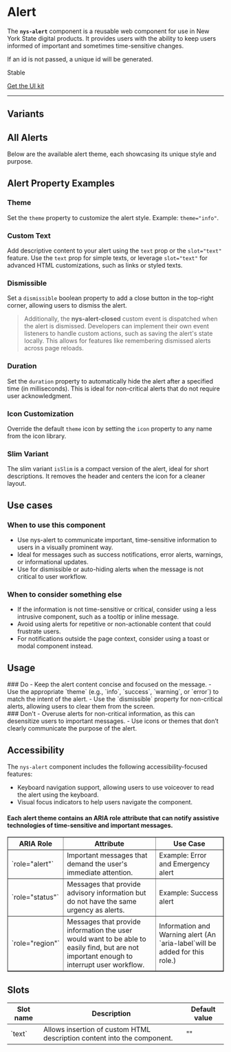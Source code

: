 
<Meta of={NysAlertStories} title="Components/Alert/Documentation" />

# Alert

The **`nys-alert`** component is a reusable web component for use in New York State digital products. It provides users with the ability to keep users informed of important and sometimes time-sensitive changes.

If an id is not passed, a unique id will be generated.

<p class="pill stable">Stable</p>

<p class="pill uikit"><a href="https://www.figma.com/design/0ogYpymUPQQfhELthntNbt/%F0%9F%92%A0-NYS-%2F-Excelsior-Components-(Alpha)?node-id=1308-271&p=f&t=QF8BQ6f9JDt9M72a-0">Get the UI kit</a></p>

***

<Canvas of={NysAlertStories.Default} />

<Controls />

## Variants
## All Alerts
Below are the available alert theme, each showcasing its unique style and purpose.
<Canvas of={NysAlertStories.AllAlerts} />

## Alert Property Examples
### Theme
Set the `theme` property to customize the alert style. Example: `theme="info"`.
<Canvas of={NysAlertStories.AlertType} />

### Custom Text
Add descriptive content to your alert using the `text` prop or the `slot="text"` feature.
Use the `text` prop for simple texts, or leverage `slot="text"` for advanced HTML customizations, such as links or styled texts.
<Canvas of={NysAlertStories.Description} />

### Dismissible
Set a `dismissible` boolean property to add a close button in the top-right corner, allowing users to dismiss the alert.
> Additionally, the **nys-alert-closed** custom event is dispatched when the alert is dismissed. Developers can implement their own event listeners to handle custom actions, such as saving the alert's state locally. This allows for features like remembering dismissed alerts across page reloads.
<Canvas of={NysAlertStories.Dismissible} />

### Duration
Set the `duration` property to automatically hide the alert after a specified time (in milliseconds). This is ideal for non-critical alerts that do not require user acknowledgment.
<Canvas of={NysAlertStories.Duration} />

### Icon Customization
Override the default `theme` icon by setting the `icon` property to any name from the icon library.
<Canvas of={NysAlertStories.CustomIcon} />

### Slim Variant
The slim variant `isSlim` is a compact version of the alert, ideal for short descriptions. It removes the header and centers the icon for a cleaner layout.
<Canvas of={NysAlertStories.Slim} />

## Use cases

### When to use this component
  - Use nys-alert to communicate important, time-sensitive information to users in a visually prominent way.
  - Ideal for messages such as success notifications, error alerts, warnings, or informational updates.
  - Use for dismissible or auto-hiding alerts when the message is not critical to user workflow.

### When to consider something else
  - If the information is not time-sensitive or critical, consider using a less intrusive component, such as a tooltip or inline message.
  - Avoid using alerts for repetitive or non-actionable content that could frustrate users.
  - For notifications outside the page context, consider using a toast or modal component instead.

## Usage 
<div class="usage-wrapper">
   <div class="usagedos do">
   ### Do
   - Keep the alert content concise and focused on the message.
   - Use the appropriate `theme` (e.g., `info`, `success`, `warning`, or `error`) to match the intent of the alert.
   - Use the `dismissible` property for non-critical alerts, allowing users to clear them from the screen.
   </div>

   <div class="usagedos dont">
   ### Don't
   - Overuse alerts for non-critical information, as this can desensitize users to important messages.
   - Use icons or themes that don’t clearly communicate the purpose of the alert.
   </div>
</div>

## Accessibility

The `nys-alert` component includes the following accessibility-focused features:

- Keyboard navigation support, allowing users to use voiceover to read the alert using the keyboard.
- Visual focus indicators to help users navigate the component.

#### Each alert theme contains an ARIA role attribute that can notify assistive technologies of time-sensitive and important messages. 
<table border="1">
  <thead>
    <tr>
      <th><strong>ARIA Role</strong></th>
      <th><strong>Attribute</strong></th>
      <th><strong>Use Case</strong></th>
    </tr>
  </thead>
  <tbody>
    <tr>
      <td>`role="alert"`</td>
      <td>Important messages that demand the user's immediate attention.</td>
      <td>Example: Error and Emergency alert</td>
    </tr>
    <tr>
      <td>`role="status"`</td>
      <td>Messages that provide advisory information but do not have the same urgency as alerts.</td>
      <td>Example: Success alert</td>
    </tr>
    <tr>
      <td>`role="region"`</td>
      <td>Messages that provide information the user would want to be able to easily find, but are not important enough to interrupt user workflow.</td>
      <td>Information and Warning alert (An `aria-label`will be added for this role.)</td>
    </tr>
  </tbody>
</table>

## Slots
<table>
    <thead>
    <tr>
        <th>Slot name</th>
        <th>Description</th>
        <th>Default value</th>
    </tr>
    </thead>
    <tbody>
    <tr>
        <td>`text`</td>
        <td>Allows insertion of custom HTML description content into the component.</td>
        <td>""</td>
    </tr>
    </tbody>
</table>